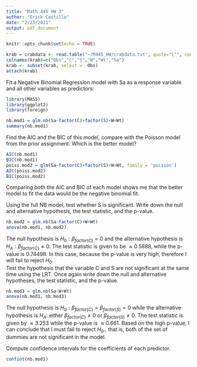 ```yaml
---
title: "Math 445 HW 3"
author: "Erick Castillo"
date: "2/23/2021"
output: pdf_document
---
```


```r
knitr::opts_chunk$set(echo = TRUE)

```

```r
krab = crabdata <- read.table("~/M445_HW/crabdata.txt", quote="\"", comment.char="")
colnames(krab)=c("Obs","C","S","W","Wt","Sa")
krab <- subset(krab, select = -Obs)
attach(krab)
```
\textbf{Question 1:} Fit a Negative Binomial Regression model with Sa as a response variable and all other variables as predictors:
```r
library(MASS)
library(ggplot2)
library(foreign)
```
```r
nb.mod1 = glm.nb(Sa~factor(C)+factor(S)+W+Wt)
summary(nb.mod1)
```
\newpage
\textbf{Question 2:} Find the AIC and the BIC of this model, compare with the Poisson model from the prior assignment. Which is the better model?
```r
AIC(nb.mod1)
BIC(nb.mod1)
poiss.mod2 = glm(Sa~factor(C)+factor(S)+W+Wt, family = 'poisson')
AIC(poiss.mod2)
BIC(poiss.mod2)
```
Comparing both the AIC and BIC of each model shows me that the better model to fit the data would be the negative binomial fit.\

\textbf{Question 3:} Using the full NB model, test whether S is significant. Write down the null and alternative hypothesis, the test statistic, and the p-value.
```r
nb.mod2 = glm.nb(Sa~factor(C)+W+Wt)
anova(nb.mod1, nb.mod2)
```
The null hypothesis is $H_0: \beta_{factor(C)} = 0$ and the alternative hypothesis is $H_A: \beta_{factor(C)} \neq 0$. The test statistic is given to be $\approx 0.5888$, while the p-value is $0.74498$. In this case, because the p-value is very high, therefore I will fail to reject $H_0$.\
\newpage
\textbf{Question 4:} Test the hypothesis that the variable C and S are not significant at the same time using the LRT. Once again write down the null and alternative hypotheses, the test statistic, and the p-value.
```r
nb.mod3 = glm.nb(Sa~W+Wt)
anova(nb.mod1, nb.mod3)
```
The null hypothesis is $H_0: \beta_{factor(C)}=\beta_{factor(S)}=0$ while the alternative hypothesis is $H_A:$ either $\beta_{factor(C)}\neq 0$ or $\beta_{factor(S)}\neq 0$. The test statistic is given by $\approx 3.253$ while the p-value is $\approx 0.661$. Based on the high p-value, I can conclude that I must fail to reject $H_0$., that is, both of the set of dummies are not significant in the model.\

\textbf{Question 5:} Compute confidence intervals for the coefficients of each predictor.
```r
confint(nb.mod1)
```






